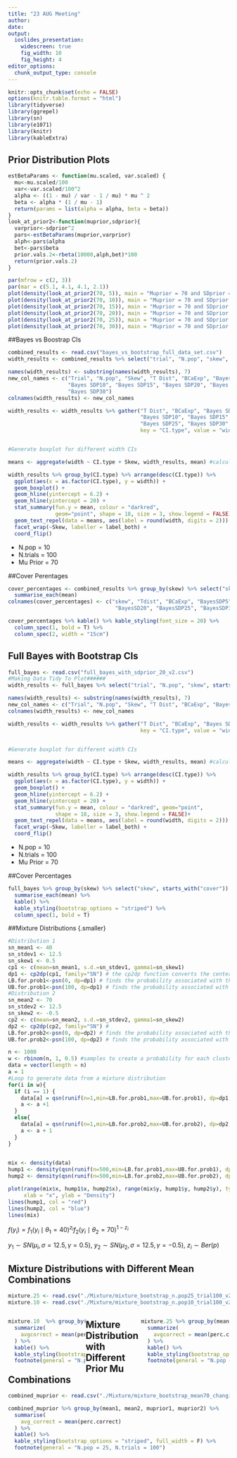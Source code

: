 ```yaml
---
title: "23 AUG Meeting"
author: 
date: 
output: 
  ioslides_presentation:
    widescreen: true
    fig_width: 10
    fig_height: 4
editor_options: 
  chunk_output_type: console
---
```


```r
knitr::opts_chunk$set(echo = FALSE)
options(knitr.table.format = "html")
library(tidyverse)
library(ggrepel)
library(sn)
library(e1071)
library(knitr)
library(kableExtra)
```

## Prior Distribution Plots

```r
estBetaParams <- function(mu.scaled, var.scaled) {
  mu<-mu.scaled/100
  var<-var.scaled/100^2
  alpha <- ((1 - mu) / var - 1 / mu) * mu ^ 2
  beta <- alpha * (1 / mu - 1)
  return(params = list(alpha = alpha, beta = beta))
}
look_at_prior2<-function(muprior,sdprior){
  varprior<-sdprior^2
  pars<-estBetaParams(muprior,varprior)
  alph<-pars$alpha
  bet<-pars$beta
  prior.vals.2<-rbeta(10000,alph,bet)*100
  return(prior.vals.2)
}
```
```r
par(mfrow = c(2, 3))
par(mar = c(5.1, 4.1, 4.1, 2.1))
plot(density(look_at_prior2(70, 5)), main = "Muprior = 70 and SDprior = 5")
plot(density(look_at_prior2(70, 10)), main = "Muprior = 70 and SDprior = 10")
plot(density(look_at_prior2(70, 15)), main = "Muprior = 70 and SDprior = 15")
plot(density(look_at_prior2(70, 20)), main = "Muprior = 70 and SDprior = 20")
plot(density(look_at_prior2(70, 25)), main = "Muprior = 70 and SDprior = 25")
plot(density(look_at_prior2(70, 30)), main = "Muprior = 70 and SDprior = 30")
```

##Bayes vs Boostrap CIs

```r
combined_results <- read.csv("bayes_vs_bootstrap_full_data_set.csv")
width_results <- combined_results %>% select("trial", "N.pop", "skew", starts_with("width"))

names(width_results) <- substring(names(width_results), 7)
new_col_names <- c("Trial", "N.pop", "Skew", "T Dist", "BCaExp", "Bayes SDP5", 
                   "Bayes SDP10", "Bayes SDP15", "Bayes SDP20", "Bayes SDP25",
                   "Bayes SDP30")
colnames(width_results) <- new_col_names

width_results <- width_results %>% gather("T Dist", "BCaExp", "Bayes SDP5", 
                                          "Bayes SDP10", "Bayes SDP15", "Bayes SDP20", 
                                          "Bayes SDP25", "Bayes SDP30",
                                          key = "CI.type", value = "width")


#Generate boxplot for different width CIs

means <- aggregate(width ~ CI.type + Skew, width_results, mean) #calculate means by CI.type to generate labels
```
```r
width_results %>% group_by(CI.type) %>% arrange(desc(CI.type)) %>% 
  ggplot(aes(x = as.factor(CI.type), y = width)) +
  geom_boxplot() +
  geom_hline(yintercept = 6.2) +
  geom_hline(yintercept = 20) +
  stat_summary(fun.y = mean, colour = "darkred", 
               geom="point", shape = 18, size = 3, show.legend = FALSE)+
  geom_text_repel(data = means, aes(label = round(width, digits = 2))) +
  facet_wrap(~Skew, labeller = label_both) +
  coord_flip()
```
<div class="notes">
- N.pop = 10
- N.trials = 100
- Mu Prior = 70
</div>

##Cover Perentages

```r
cover_percentages <- combined_results %>% group_by(skew) %>% select("skew", starts_with("cover")) %>% 
  summarise_each(mean)
colnames(cover_percentages) <- c("skew", "Tdist", "BCaExp", "BayesSDP5", "BayesSDP10", "BayesSDP15",
                                  "BayesSD20", "BayesSDP25", "BayesSDP30")

cover_percentages %>% kable() %>% kable_styling(font_size = 20) %>% 
  column_spec(1, bold = T) %>% 
  column_spec(2, width = "15cm")
```

## Full Bayes with Bootstrap CIs {.smaller}

```r
full_bayes <- read.csv("full_bayes_with_sdprior_20_v2.csv")
#Making Data Tidy To Plot######
width_results <- full_bayes %>% select("trial", "N.pop", "skew", starts_with("width"))

names(width_results) <- substring(names(width_results), 7)
new_col_names <- c("Trial", "N.pop", "Skew", "T Dist", "BCaExp", "Bayes SDP20")
colnames(width_results) <- new_col_names

width_results <- width_results %>% gather("T Dist", "BCaExp", "Bayes SDP20", 
                                          key = "CI.type", value = "width")


#Generate boxplot for different width CIs

means <- aggregate(width ~ CI.type + Skew, width_results, mean) #calculate means by CI.type to generate labels

```
```r
width_results %>% group_by(CI.type) %>% arrange(desc(CI.type)) %>% 
  ggplot(aes(x = as.factor(CI.type), y = width)) +
  geom_boxplot() +
  geom_hline(yintercept = 6.2) +
  geom_hline(yintercept = 20) +
  stat_summary(fun.y = mean, colour = "darkred", geom="point", 
               shape = 18, size = 3, show.legend = FALSE)+
  geom_text_repel(data = means, aes(label = round(width, digits = 2))) +
  facet_wrap(~Skew, labeller = label_both) +
  coord_flip()
```
<div class="notes">
- N.pop = 10
- N.trials = 100
- Mu Prior = 70
</div>

##Cover Percentages

```r
full_bayes %>% group_by(skew) %>% select("skew", starts_with("cover")) %>% 
  summarise_each(mean) %>% 
  kable() %>% 
  kable_styling(bootstrap_options = "striped") %>% 
  column_spec(1, bold = T)
```

##Mixture Distributions {.smaller}

```r
#Distribution 1
sn_mean1 <- 40
sn_stdev1 <- 12.5
sn_skew1 <- 0.5  
cp1 <- c(mean=sn_mean1, s.d.=sn_stdev1, gamma1=sn_skew1)
dp1 <- cp2dp(cp1, family="SN") # the cp2dp function converts the centered parameterization
LB.for.prob1<-psn(0, dp=dp1) # finds the probability associated with the minimum SUS
UB.for.prob1<-psn(100, dp=dp1) # finds the probability associated with the maximum SUS
#Distribution 2
sn_mean2 <- 70
sn_stdev2 <- 12.5
sn_skew2 <- -0.5  
cp2 <- c(mean=sn_mean2, s.d.=sn_stdev2, gamma1=sn_skew2)
dp2 <- cp2dp(cp2, family="SN") # 
LB.for.prob2<-psn(0, dp=dp2) # finds the probability associated with the minimum SUS
UB.for.prob2<-psn(100, dp=dp2) # finds the probability associated with the maximum SUS

n <- 1000
w <- rbinom(n, 1, 0.5) #samples to create a probability for each cluster
data = vector(length = n)
a = 1
#Loop to generate data from a mixture distribution
for(i in w){
  if (i == 1) {
    data[a] = qsn(runif(n=1,min=LB.for.prob1,max=UB.for.prob1), dp=dp1, solver="RFB")
    a <- a +1
  }
  else{
    data[a] = qsn(runif(n=1,min=LB.for.prob2,max=UB.for.prob2), dp=dp2, solver="RFB")
    a <- a + 1
  }
}
  
```
```r
mix <- density(data)
hump1 <- density(qsn(runif(n=500,min=LB.for.prob1,max=UB.for.prob1), dp=dp1, solver="RFB"))
hump2 <- density(qsn(runif(n=500,min=LB.for.prob2,max=UB.for.prob2), dp=dp2, solver="RFB"))

plot(range(mix$x, hump1$x, hump2$x), range(mix$y, hump1$y, hump2$y), type = "n", 
     xlab = "x", ylab = "Density")
lines(hump1, col = "red") 
lines(hump2, col = "blue")
lines(mix)

```
$f(y_{i}) = f_{1}(y_{i} \mid \theta_{1} = 40)^{z_{i}}f_{2}(y_{i} \mid \theta_{2} = 70)^{1-z_{i}}$

$y_{1} \sim SN(\mu_{i},  \sigma = 12.5, \gamma = 0.5)$, 
$y_{2} \sim SN(\mu_{2}, \sigma = 12.5, \gamma = -0.5)$, 
$z_{i} \sim Ber(p)$

## Mixture Distributions with Different Mean Combinations

<style>
.column-left{
  float: left;
  width: 35%;
}

.column-right{
  float: right;
  width: 40%;
}
</style>

```r
mixture.25 <- read.csv("./Mixture/mixture_bootstrap_n.pop25_trial100_v2.csv")
mixture.10 <- read.csv("./Mixture/mixture_bootstrap_n.pop10_trial100_v2.csv")
```
<div class = "column-right">
```r
mixture.25 %>% group_by(mean1, mean2) %>% 
  summarize(
    avgcorrect = mean(perc.correct)
  ) %>% 
  kable() %>% 
  kable_styling(bootstrap_options = "striped", full_width = F) %>% 
  footnote(general = "N.pop = 25, N.trials = 100")
```
</div>

<div class = "column-left">
```r
mixture.10  %>% group_by(mean1, mean2) %>% 
  summarize(
    avgcorrect = mean(perc.correct)
  ) %>% 
  kable() %>% 
  kable_styling(bootstrap_options = "striped", full_width = F) %>% 
  footnote(general = "N.pop = 10, N.trials = 100")
```
</div>


## Mixture Distribution with Different Prior Mu Combinations

```r
combined_muprior <- read.csv("./Mixture/mixture_bootstrap_mean70_changing_muprior.csv")

combined_muprior %>% group_by(mean1, mean2, muprior1, muprior2) %>% 
  summarise(
    avg_correct = mean(perc.correct)
  ) %>% 
  kable() %>% 
  kable_styling(bootstrap_options = "striped", full_width = F) %>% 
  footnote(general = "N.pop = 25, N.trials = 100")
```



